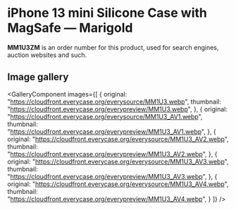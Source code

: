 
# iPhone 13 mini Silicone Case with MagSafe — Marigold

<Callout type='info' emoji='👉🏻'>**MM1U3ZM** is an order number for this product, used for search engines, auction websites and such.</Callout>

## Image gallery

<GalleryComponent
    images={[
      {
        original: "https://cloudfront.everycase.org/everysource/MM1U3.webp",
        thumbnail: "https://cloudfront.everycase.org/everypreview/MM1U3.webp",
      },
      {
        original: "https://cloudfront.everycase.org/everysource/MM1U3_AV1.webp",
        thumbnail: "https://cloudfront.everycase.org/everypreview/MM1U3_AV1.webp",
      },
      {
        original: "https://cloudfront.everycase.org/everysource/MM1U3_AV2.webp",
        thumbnail: "https://cloudfront.everycase.org/everypreview/MM1U3_AV2.webp",
      },
      {
        original: "https://cloudfront.everycase.org/everysource/MM1U3_AV3.webp",
        thumbnail: "https://cloudfront.everycase.org/everypreview/MM1U3_AV3.webp",
      },
      {
        original: "https://cloudfront.everycase.org/everysource/MM1U3_AV4.webp",
        thumbnail: "https://cloudfront.everycase.org/everypreview/MM1U3_AV4.webp",
      }
    ]}
  />
